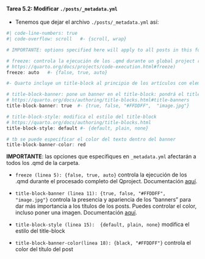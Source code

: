 ::: {.callout-important icon="false"}
#### Tarea 5.2: Modificar `./posts/_metadata.yml` 

- Tenemos que dejar el archivo `./posts/_metadata.yml`  así:


```r
#| code-line-numbers: true
#| code-overflow: scroll   #- {scroll, wrap}

# IMPORTANTE: options specified here will apply to all posts in this folder

# freeze: controla la ejecución de los .qmd durante un global project render
# https://quarto.org/docs/projects/code-execution.html#freeze)
freeze: auto   #- {false, true, auto}

#- Quarto incluye un title-block al principio de los artículos con elementos como: title, subtitle, authors, date, doi, and abstract.

# title-block-banner: pone un banner en el title-block: pondrá el title, subtitle, description, y categories dentro del banner
# https://quarto.org/docs/authoring/title-blocks.html#title-banners
title-block-banner: true  #- {true, false, "#FFDDFF",  "image.jpg"}

# title-block-style: modifica el estilo del title-block
# https://quarto.org/docs/authoring/title-blocks.html
title-block-style: default #- {default, plain, none}

# tb se puede especificar el color del texto dentro del banner
title-block-banner-color: red
```

 **IMPORTANTE**: las opciones que especifiques en `_metadata.yml` afectarán a todos los .qmd de la carpeta.

- `freeze (linea 5): {false, true, auto}` controla la ejecución de los .qmd durante el procesado completo del Qproject. Documentación [aquí](https://quarto.org/docs/projects/code-execution.html#freeze).

- `title-block-banner (linea 11): {true, false, "#FFDDFF",  "image.jpg"}` controla la presencia y apariencia de los "banners" para dar más importancia a los títulos de los posts. Puedes controlar el color, incluso poner una imagen. Documentación [aquí](https://quarto.org/docs/authoring/title-blocks.html#title-banners). 

- `title-block-style (linea 15):  {default, plain, none}` modifica el estilo del title-block


- `title-block-banner-color(linea 18): {black, "#FFDDFF"}` controla el color del título del post

:::